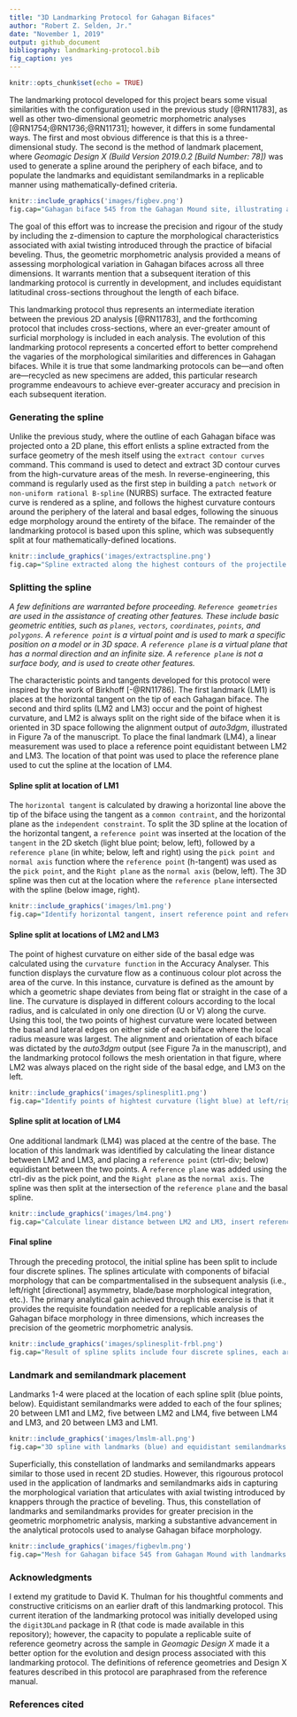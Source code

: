 ```yaml
---
title: "3D Landmarking Protocol for Gahagan Bifaces"
author: "Robert Z. Selden, Jr."
date: "November 1, 2019"
output: github_document
bibliography: landmarking-protocol.bib
fig_caption: yes
---
```


```r
knitr::opts_chunk$set(echo = TRUE)
```

The landmarking protocol developed for this project bears some visual similarities with the configuration used in the previous study [@RN11783], as well as other two-dimensional geometric morphometric analyses [@RN1754;@RN1736;@RN11731]; however, it differs in some fundamental ways. The first and most obvious difference is that this is a three-dimensional study. The second is the method of landmark placement, where _Geomagic Design X (Build Version 2019.0.2 [Build Number: 78])_ was used to generate a spline around the periphery of each biface, and to populate the landmarks and equidistant semilandmarks in a replicable manner using mathematically-defined criteria. 

```r
knitr::include_graphics('images/figbev.png')
fig.cap="Gahagan biface 545 from the Gahagan Mound site, illustrating axial twisting. \\label{figbev}"
```

The goal of this effort was to increase the precision and rigour of the study by including the z-dimension to capture the morphological characteristics associated with axial twisting introduced through the practice of bifacial beveling. Thus, the geometric morphometric analysis provided a means of assessing morphological variation in Gahagan bifaces across all three dimensions. It warrants mention that a subsequent iteration of this landmarking protocol is currently in development, and includes equidistant latitudinal cross-sections throughout the length of each biface. 

This landmarking protocol thus represents an intermediate iteration between the previous 2D analysis [@RN11783], and the forthcoming protocol that includes cross-sections, where an ever-greater amount of surficial morphology is included in each analysis. The evolution of this landmarking protocol represents a concerted effort to better comprehend the vagaries of the morphological similarities and differences in Gahagan bifaces. While it is true that some landmarking protocols can be---and often are---recycled as new specimens are added, this particular research programme endeavours to achieve ever-greater accuracy and precision in each subsequent iteration.

### Generating the spline

Unlike the previous study, where the outline of each Gahagan biface was projected onto a 2D plane, this effort enlists a spline extracted from the surface geometry of the mesh itself using the `extract contour curves` command. This command is used to detect and extract 3D contour curves from the high-curvature areas of the mesh. In reverse-engineering, this command is regularly used as the first step in building a `patch network` or `non-uniform rational B-spline` (NURBS) surface. The extracted feature curve is rendered as a spline, and follows the highest curvature contours around the periphery of the lateral and basal edges, following the sinuous edge morphology around the entirety of the biface. The remainder of the landmarking protocol is based upon this spline, which was subsequently split at four mathematically-defined locations.

```r
knitr::include_graphics('images/extractspline.png')
fig.cap="Spline extracted along the highest contours of the projectile. \\label{figspline}"
```

### Splitting the spline

_A few definitions are warranted before proceeding. `Reference geometries` are used in the assistance of creating other features. These include basic geometric entities, such as `planes`, `vectors`, `coordinates`, `points`, and `polygons`. A `reference point` is a virtual point and is used to mark a specific position on a model or in 3D space. A `reference plane` is a virtual plane that has a normal direction and an infinite size. A `reference plane` is not a surface body, and is used to create other features._ 

The characteristic points and tangents developed for this protocol were inspired by the work of Birkhoff [-@RN11786]. The first landmark (LM1) is places at the horizontal tangent on the tip of each Gahagan biface. The second and third splits (LM2 and LM3) occur and the point of highest curvature, and LM2 is always split on the right side of the biface when it is oriented in 3D space following the alignment output of _auto3dgm_, illustrated in Figure 7a of the manuscript. To place the final landmark (LM4), a linear measurement was used to place a reference point equidistant between LM2 and LM3. The location of that point was used to place the reference plane used to cut the spline at the location of LM4.

#### Spline split at location of LM1

The `horizontal tangent` is calculated by drawing a horizontal line above the tip of the biface using the tangent as a `common contraint`, and the horizontal plane as the `independent constraint`. To split the 3D spline at the location of the horizontal tangent, a `reference point` was inserted at the location of the `tangent` in the 2D sketch (light blue point; below, left), followed by a `reference plane` (in white; below, left and right) using the `pick point and normal axis` function where the `reference point` (h-tangent) was used as the `pick point`, and the `Right plane` as the `normal axis` (below, left). The 3D spline was then cut at the location where the `reference plane` intersected with the spline (below image, right).

```r
knitr::include_graphics('images/lm1.png')
fig.cap="Identify horizontal tangent, insert reference point and reference plane (left). Use reference plane to cut spline at the location of the horizontal tangent (right). \\label{figlm1}"
```

#### Spline split at locations of LM2 and LM3

The point of highest curvature on either side of the basal edge was calculated using the `curvature function` in the Accuracy Analyser. This function displays the curvature flow as a continuous colour plot across the area of the curve. In this instance, curvature is defined as the amount by which a geometric shape deviates from being flat or straight in the case of a line. The curvature is displayed in different colours according to the local radius, and is calculated in only one direction (U or V) along the curve. Using this tool, the two points of highest curvature were located between the basal and lateral edges on either side of each biface where the local radius measure was largest. The alignment and orientation of each biface was dictated by the _auto3dgm_ output (see Figure 7a in the manuscript), and the landmarking protocol follows the mesh orientation in that figure, where LM2 was always placed on the right side of the basal edge, and LM3 on the left.

```r
knitr::include_graphics('images/splinesplit1.png')
fig.cap="Identify points of hightest curvature (light blue) at left/right intersection of lateral and basal edges. \\label{figsplinesplitlr}"
```

#### Spline split at location of LM4

One additional landmark (LM4) was placed at the centre of the base. The location of this landmark was identified by calculating the linear distance between LM2 and LM3, and placing a `reference point` (ctrl-div; below) equidistant between the two points. A `reference plane` was added using the ctrl-div as the pick point, and the `Right plane` as the `normal axis`. The spline was then split at the intersection of the `reference plane` and the basal spline.

```r
knitr::include_graphics('images/lm4.png')
fig.cap="Calculate linear distance between LM2 and LM3, insert reference plane coplanar to Right plane equidistant between LM2 and LM3, and use the reference plane to cut the spline.  \\label{figlm4}"
```

#### Final spline

Through the preceding protocol, the initial spline has been split to include four discrete splines. The splines articulate with components of bifacial morphology that can be compartmentalised in the subsequent analysis (i.e., left/right [directional] asymmetry, blade/base morphological integration, etc.). The primary analytical gain achieved through this exercise is that it provides the requisite foundation needed for a replicable analysis of Gahagan biface morphology in three dimensions, which increases the precision of the geometric morphometric analysis.

```r
knitr::include_graphics('images/splinesplit-frbl.png')
fig.cap="Result of spline splits include four discrete splines, each articulating with a potential region of analytical interest. \\label{figsplinesplit-frbl}"
```

### Landmark and semilandmark placement

Landmarks 1-4 were placed at the location of each spline split (blue points, below). Equidistant semilandmarks were added to each of the four splines; 20 between LM1 and LM2, five between LM2 and LM4, five between LM4 and LM3, and 20 between LM3 and LM1.

```r
knitr::include_graphics('images/lmslm-all.png')
fig.cap="3D spline with landmarks (blue) and equidistant semilandmarks (white) applied, with top, right, and front planes. Semilandmarks are renumbered in post.  \\label{figlmslm-all}"
```

Superficially, this constellation of landmarks and semilandmarks appears similar to those used in recent 2D studies. However, this rigourous protocol used in the application of landmarks and semilandmarks aids in capturing the morphological variation that articulates with axial twisting introduced by knappers through the practice of beveling. Thus, this constellation of landmarks and semilandmarks provides for greater precision in the geometric morphometric analysis, marking a substantive advancement in the analytical protocols used to analyse Gahagan biface morphology.

```r
knitr::include_graphics('images/figbevlm.png')
fig.cap="Mesh for Gahagan biface 545 from Gahagan Mound with landmarks and equidistant semilandmarks applied. \\label{figbevlm}"
```

### Acknowledgments

I extend my gratitude to David K. Thulman for his thoughtful comments and constructive criticisms on an earlier draft of this landmarking protocol. This current iteration of the landmarking protocol was initially developed using the `digit3DLand` package in R (that code is made available in this repository); however, the capacity to populate a replicable suite of reference geometry across the sample in _Geomagic Design X_ made it a better option for the evolution and design process associated with this landmarking protocol. The definitions of reference geometries and Design X features described in this protocol are paraphrased from the reference manual.

### References cited
